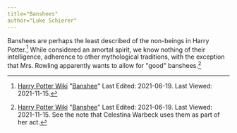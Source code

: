 ```yaml
---
title="Banshees"
author="Luke Schierer"
---
```


Banshees are perhaps the least described of the non-beings in Harry
Potter.[^211115-1] While considered an amortal spirit, we know nothing of their
intelligence, adherence to other mythological traditions, with the exception that
Mrs. Rowling apparently wants to allow for "good" banshees.[^211115-2]

[^211115-1]: [Harry Potter Wiki](https://harrypotter.fandom.com/wiki/)
    "[Banshee](https://harrypotter.fandom.com/wiki/Banshee)"
    Last Edited: 2021-06-19. Last Viewed: 2021-11-15.

[^211115-2]: [Harry Potter Wiki](https://harrypotter.fandom.com/wiki/)
    "[Banshee](https://harrypotter.fandom.com/wiki/Banshee)"
    Last Edited: 2021-06-19. Last Viewed: 2021-11-15.
    See the note that Celestina Warbeck uses them as part of her act.

